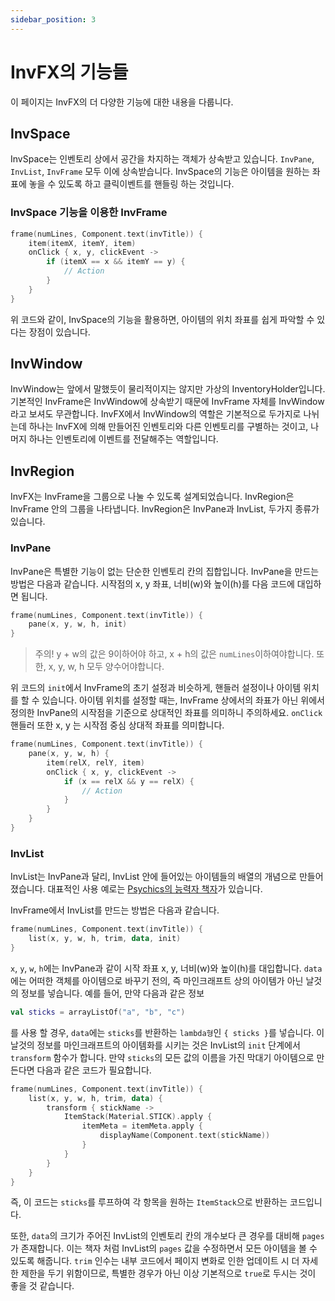 ```yaml
---
sidebar_position: 3
---
```


# InvFX의 기능들
이 페이지는 InvFX의 더 다양한 기능에 대한 내용을 다룹니다.

## InvSpace
InvSpace는 인벤토리 상에서 공간을 차지하는 객체가 상속받고 있습니다. `InvPane`, `InvList`, `InvFrame` 모두 이에 상속받습니다. InvSpace의 기능은 아이템을 원하는 좌표에 놓을 수 있도록 하고 클릭이벤트를 핸들링 하는 것입니다.

### InvSpace 기능을 이용한 InvFrame
```kotlin
frame(numLines, Component.text(invTitle)) {
    item(itemX, itemY, item)
    onClick { x, y, clickEvent ->
        if (itemX == x && itemY == y) {
            // Action
        }
    }
}
```

위 코드와 같이, InvSpace의 기능을 활용하면, 아이템의 위치 좌표를 쉽게 파악할 수 있다는 장점이 있습니다.

## InvWindow
InvWindow는 앞에서 말했듯이 물리적이지는 않지만 가상의 InventoryHolder입니다. 기본적인 InvFrame은 InvWindow에 상속받기 때문에 InvFrame 자체를 InvWindow라고 보셔도 무관합니다. InvFX에서 InvWindow의 역할은 기본적으로 두가지로 나뉘는데 하나는 InvFX에 의해 만들어진 인벤토리와 다른 인벤토리를 구별하는 것이고, 나머지 하나는 인벤토리에 이벤트를 전달해주는 역할입니다.

## InvRegion
InvFX는 InvFrame을 그룹으로 나눌 수 있도록 설계되었습니다. InvRegion은 InvFrame 안의 그룹을 나타냅니다. InvRegion은 InvPane과 InvList, 두가지 종류가 있습니다.

### InvPane
InvPane은 특별한 기능이 없는 단순한 인벤토리 칸의 집합입니다. InvPane을 만드는 방법은 다음과 같습니다. 시작점의 x, y 좌표, 너비(w)와 높이(h)를 다음 코드에 대입하면 됩니다.

```kotlin
frame(numLines, Component.text(invTitle)) {
    pane(x, y, w, h, init)
}
```
> 주의! y + w의 값은 9이하어야 하고, x + h의 값은 `numLines`이하여야합니다. 또한, x, y, w, h 모두 양수어야합니다.

위 코드의 `init`에서 InvFrame의 초기 설정과 비슷하게, 핸들러 설정이나 아이템 위치를 할 수 있습니다. 아이템 위치를 설정할 때는, InvFrame 상에서의 좌표가 아닌 위에서 정의한 InvPane의 시작점을 기준으로 상대적인 좌표를 의미하니 주의하세요. `onClick` 핸들러 또한 x, y 는 시작점 중심 상대적 좌표를 의미합니다.

```kotlin
frame(numLines, Component.text(invTitle)) {
    pane(x, y, w, h) {
        item(relX, relY, item)
        onClick { x, y, clickEvent ->
            if (x == relX && y == relX) {
                // Action
            }
        }
    }
}
```

### InvList
InvList는 InvPane과 달리, InvList 안에 들어있는 아이템들의 배열의 개념으로 만들어졌습니다. 대표적인 사용 예로는 [Psychics의 능력자 책자](https://github.com/monun/psychics/blob/master/psychics-core/src/main/kotlin/io/github/monun/psychics/invfx/InvPsychic.kt)가 있습니다.

InvFrame에서 InvList를 만드는 방법은 다음과 같습니다.
```kotlin
frame(numLines, Component.text(invTitle)) {
    list(x, y, w, h, trim, data, init)
}
```
`x`, `y`, `w`, `h`에는 InvPane과 같이 시작 좌표 x, y, 너비(w)와 높이(h)를 대입합니다. `data`에는 어떠한 객체를 아이템으로 바꾸기 전의, 즉 마인크래프트 상의 아이템가 아닌 날것의 정보를 넣습니다. 예를 들어, 만약 다음과 같은 정보
```kotlin
val sticks = arrayListOf("a", "b", "c")
```
를 사용 할 경우, `data`에는 `sticks`를 반환하는 `lambda형`인 `{ sticks }`를 넣습니다. 이 날것의 정보를 마인크래프트의 아이템화를 시키는 것은 InvList의 `init` 단계에서 `transform` 함수가 합니다. 만약 `sticks`의 모든 값의 이름을 가진 막대기 아이템으로 만든다면 다음과 같은 코드가 필요합니다.
```kotlin
frame(numLines, Component.text(invTitle)) {
    list(x, y, w, h, trim, data) {
        transform { stickName -> 
            ItemStack(Material.STICK).apply { 
                itemMeta = itemMeta.apply { 
                    displayName(Component.text(stickName)) 
                } 
            } 
        }
    }
}
```
즉, 이 코드는 `sticks`를 루프하여 각 항목을 원하는 `ItemStack`으로 반환하는 코드입니다. 

또한, `data`의 크기가 주어진 InvList의 인벤토리 칸의 개수보다 큰 경우를 대비해 `pages`가 존재합니다. 이는 책자 처럼 InvList의 `pages` 값을 수정하면서 모든 아이템을 볼 수 있도록 해줍니다. `trim` 인수는 내부 코드에서 페이지 변화로 인한 업데이트 시 더 자세한 제한을 두기 위함이므로, 특별한 경우가 아닌 이상 기본적으로 `true`로 두시는 것이 좋을 것 같습니다.

